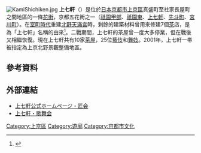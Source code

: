 [[File:KamiShichiken.jpg|thumb]]
'''上七軒'''（{{lang-ja|かみしちけん}}）是位於[[日本|日本]][[京都市|京都市]][[上京區|上京區]]真盛町至社家長屋町之間地區的一條[[花街|花街]]，京都五花街之一（[[祇園甲部|祇園甲部]]、[[祇園東|祇園東]]、[[上七軒|上七軒]]、[[先斗町|先斗町]]、[[宮川町|宮川町]]）。在[[室町時代|室町時代]]重建[[北野天滿宮|北野天滿宮]]時，剩餘的建築材料曾用來修建7個[[茶|茶]]店，是為「上七軒」名稱的由來<ref >{{cite web|url=http://kanko.city.kyoto.lg.jp/detail.php?InforKindCode=4&ManageCode=6000024|title=上七軒|date=|publisher=京都観光Navi|accessdate=2014-09-02|archive-date=2013-09-12|archive-url=https://web.archive.org/web/20130912085913/http://kanko.city.kyoto.lg.jp/detail.php?InforKindCode=4&ManageCode=6000024|dead-url=no}}</ref>。二戰期間，上七軒的茶屋曾一度大多停業，但在戰後又相繼恢復。現在上七軒共有10家[[茶屋|茶屋]]，25位[[藝伎|藝伎]]和[[舞妓|舞妓]]。2001年，上七軒一帯被指定為上京北野景觀整備地區。

== 參考資料 ==
<references/>

==外部連結==
*[http://www.takumikai.net/ 上七軒公式ホームページ・匠会]{{Wayback|url=http://www.takumikai.net/ |date=20140903153740 }}
*[http://www.maiko3.com/ 上七軒・歌舞会]{{Wayback|url=http://www.maiko3.com/ |date=20140902124729 }}

[[Category:上京區|Category:上京區]]
[[Category:遊廓|Category:遊廓]]
[[Category:京都市文化|Category:京都市文化]]